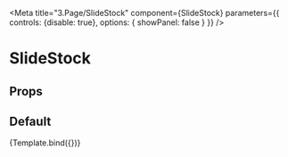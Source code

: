 

<Meta
  title="3.Page/SlideStock"
  component={SlideStock}
  parameters={{
    controls: {disable: true},
    options: {
      showPanel: false
    }
  }}
/>

# SlideStock

## Props

<ArgsTable story={PRIMARY_STORY}/>

## Default

<Canvas>
  <Story
    name="Default"
    inline={false}
  >
    {Template.bind({})}
  </Story>
</Canvas>

